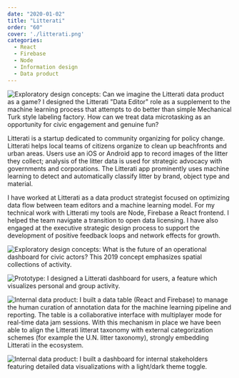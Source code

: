 ```yaml
---
date: "2020-01-02"
title: "Litterati"
order: "60"
cover: './litterati.png'
categories:
  - React
  - Firebase
  - Node
  - Information design
  - Data product
---
```


![Exploratory design concepts: Can we imagine the Litterati data product as a game? I designed the Litterati "Data Editor" role as a supplement to the machine learning process that attempts to do better than simple Mechanical Turk style labeling factory. How can we treat data microtasking as an opportunity for civic engagement and genuine fun?](litterati.png)


Litterati is a startup dedicated to community organizing for policy change. Litterati helps local teams of citizens organize to clean up beachfronts and urban areas. Users use an iOS or Android app to record images of the litter they collect; analysis of the litter data is used for strategic advocacy with governments and corporations. The Litterati app prominently uses machine learning to detect and automatically classify litter by brand, object type and material.

I have worked at Litterati as a data product strategist focused on optimizing data flow between team editors and a machine learning model. For my technical work with Litterati my tools are Node, Firebase a React frontend. I helped the team navigate a transition to open data licensing. I have also engaged at the executive strategic design process to support the development of positive feedback loops and network effects for growth.

![Exploratory design concepts: What is the future of an operational dashboard for civic actors? This 2019 concept emphasizes spatial collections of activity.](litterati2.png)

![Prototype: I designed a Litterati dashboard for users, a feature which visualizes personal and group activity. ](litterati3.png)

![Internal data product: I built a data table (React and Firebase) to manage the human curation of annotation data for the machine learning pipeline and reporting. The table is a collaborative interface with multiplayer mode for real-time data jam sessions. With this mechanism in place we have been able to align the Litterati litterat taxonomy with external categorization schemes (for example the U.N. litter taxonomy), strongly embedding Litterati in the ecosystem.](litterati4.png)

![Internal data product: I built a dashboard for internal stakeholders featuring detailed data visualizations with a light/dark theme toggle.](litterati5.png)